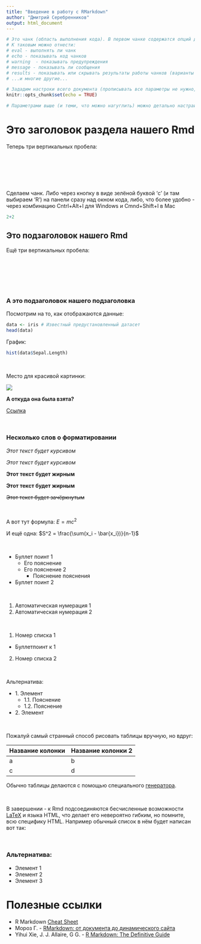 ```yaml
---
title: "Введение в работу с RMarkdown"
author: "Дмитрий Серебренников"
output: html_document
---
```



```r
# Это чанк (область выполнения кода). В первом чанке содержатся опций для всего Rmd. Записывая TRUE|FALSE в opts_chunk$set вы сохраняете их для КАЖДОГО чанка в документе
# К таковым можно отнести:
# eval - выполнять ли чанк
# echo - показывать код чанков
# warning  - показывать предупреждения
# message - показывать ли сообщения
# results - показывать или скрывать результаты работы чанков (варианты - 'show'|'hide')
# ...и многие другие...

# Зададим настроки всего документа (прописывать все параметры не нужно, только те, что нужны)
knitr::opts_chunk$set(echo = TRUE)

# Параметрами выше (и теми, что можно нагуглить) можно детально настраивать каждый чанк по отдельности внутри фигурных скобок в его начале. Например: {r, warning = FALSE}.
```



# Это заголовок раздела нашего Rmd

Теперь три вертикальных пробела:


&nbsp;


&nbsp;


&nbsp;

Сделаем чанк. Либо через кнопку в виде зелёной буквой 'c' (и там выбираем 'R') на панели сразу над окном кода, либо, что более удобно - через комбинацию Cntrl+Alt+I для Windows и Cmnd+Shift+I в Mac

```r
2+2
```




## Это подзаголовок нашего Rmd

Ещё три вертикальных пробела:

&nbsp;


&nbsp;


&nbsp;

### А это подзаголовок нашего подзаголовка

Посмотрим на то, как отображаются данные:

```r
data <- iris # Известный предустановленный датасет
head(data)
```

График:

```r
hist(data$Sepal.Length)
```

&nbsp;


Место для красивой картинки:

![](https://thumb.tildacdn.com/tild6665-3836-4636-b630-346264663537/-/resize/120x/-/format/webp/bi_logo.png)

**А откуда она была взята?**

[Ссылка](https://bioinf.me/)

&nbsp;

### Несколько слов о форматировании

*Этот текст будет курсивом*

_Этот текст будет курсивом_


**Этот текст будет жирным**

__Этот текст будет жирным__

~~Этот текст будет зачёркнутым~~

&nbsp;

А вот тут формула: $E = mc^2$

И ещё одна: 
$S^2 = \frac{\sum(x_i - \bar{x_i})}{n-1}$

&nbsp;


* Буллет поинт 1
  + Его пояснение
  + Его пояснение 2
    - Пояснение пояснения
* Буллет поинт 2

&nbsp;

(@) Автоматическая нумерация 1
(@) Автоматическая нумерация 2

&nbsp;


1. Номер списка 1
  * Буллетпоинт к 1
2. Номер списка 2


&nbsp;

Альтернатива:

* 1\. Элемент 
    * 1.1\. Пояснение
    * 1.2\. Пояснение
* 2\. Элемент 



&nbsp;

Пожалуй самый странный способ рисовать таблицы вручную, но вдруг:

Название колонки | Название колонки 2
-----------------|--------------------
      a          |          b
      c          |          d


Обычно таблицы делаются с помощью специального [генератора](https://www.tablesgenerator.com/markdown_tables).


&nbsp;

В завершении - к Rmd подсоединяются бесчисленные возможности      [LaTeX](https://www.latex-project.org/) и языка HTML, что делает его невероятно гибким, но помните, всю специфику HTML. Например обычный список в нём будет написан вот так:

&nbsp;

<body>
  <h3>Альтернатива:</h3>
    <ul>
      <li>Элемент 1 </li>
      <li>Элемент 2 </li>
      <li>Элемент 3 </li>
    </ul>
</body>

# Полезные ссылки

* R Markdown [Cheat Sheet](https://www.rstudio.com/wp-content/uploads/2015/02/rmarkdown-cheatsheet.pdf)
* Мороз Г. - [RMarkdown: от документа до динамического сайта](https://agricolamz.github.io/2018_ANDAN_course_winter/)
* Yihui Xie, J. J. Allaire, G G. - [R Markdown: The Definitive Guide](https://bookdown.org/yihui/rmarkdown/)

